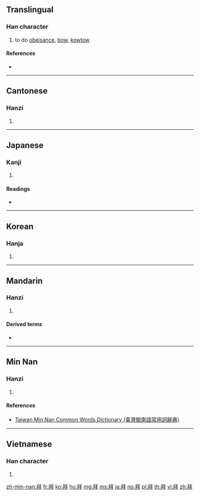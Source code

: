 {{also|拝}}
==Translingual==

===Han character===
{{Han char|rn=64|rad=手|as=05|sn=9|four=21550|canj=HQMQJ|ids=⿰龵⿱一丰}}

# to do [[obeisance]], [[bow]], [[kowtow]]

====References====
* {{Han ref|kx=0427.020|dkj=11969|dj=0775.060|hdz=31846.070|uh=62DC|ud=25308|bh=ABF4|bd=44020}}

----

==Cantonese==

===Hanzi===
{{yue-hanzi|jyut=[[baai1]], [[baai3]]|y=baai1, baai3}}

# {{defn|lang=yue|sort=手05}}

----

==Japanese==

===Kanji===
{{ja-kanji|grade=|rs=手05|style=ky|shin=拝}}

# {{defn|lang=ja|sort=手05}}

====Readings====
* {{ja-readings|goon=[[へ]] (he)|kanon=[[はい]] (hai)|kun=[[おがむ]] (ogamu)}}

----

==Korean==

===Hanja===
{{ko-hanja|hangeul=배|eumhun=|rv=bae|mr=pae|y=pay}}

# {{defn|lang=ko|sort=手05}}

----

==Mandarin==

===Hanzi===
{{cmn-hanzi|pin=[[bài]] ([[bai4]]), [[yōng]] ([[yong1]])|wg=pai<sup>4</sup>, yung<sup>1</sup>}}

# {{defn|lang=cmn|sort=手05}}

====Derived terms====
* {{l|cmn|拜拜}}

----

==Min Nan==

===Hanzi===
{{nan-hanzi|tlpa=pài (pai<sup>3</sup>)}}

# {{defn|lang=nan|sort=手05}}

====References====
* [http://twblg.dict.edu.tw/holodict_new/result_detail.jsp?n_no=4921&curpage=1&sample=%E6%8B%9C&radiobutton=1&querytarget=1&limit=20&pagenum=2&rowcount=21 Taiwan Min Nan Common Words Dictionary (臺灣閩南語常用詞辭典)]

----

==Vietnamese==

===Han character===
{{vi-hantu|[[bái]], [[vái]], [[bay]], [[bây]], [[phai]], [[phải]]|rs=手05}}

# {{defn|lang=vi|sort=手05}}

[[zh-min-nan:拜]]
[[fr:拜]]
[[ko:拜]]
[[hu:拜]]
[[mg:拜]]
[[ms:拜]]
[[ja:拜]]
[[no:拜]]
[[pl:拜]]
[[th:拜]]
[[vi:拜]]
[[zh:拜]]